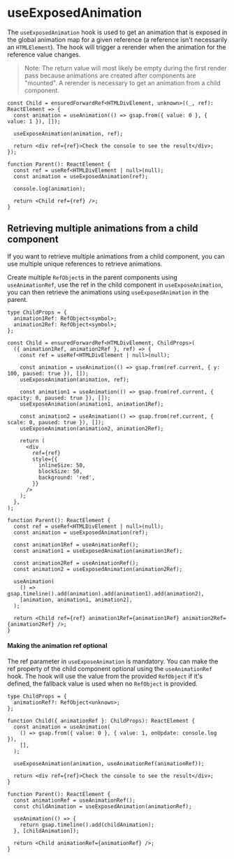 
<Meta title="hooks/useExposedAnimation" />

# useExposedAnimation

The `useExposedAnimation` hook is used to get an animation that is exposed in the global animation
map for a given reference (a reference isn't necessarily an `HTMLElement`). The hook will trigger a
rerender when the animation for the reference value changes.

> Note: The return value will most likely be empty during the first render pass because animations
> are created after components are "mounted". A rerender is necessary to get an animation from a
> child component.

```tsx
const Child = ensuredForwardRef<HTMLDivElement, unknown>((_, ref): ReactElement => {
  const animation = useAnimation(() => gsap.from({ value: 0 }, { value: 1 }), []);

  useExposeAnimation(animation, ref);

  return <div ref={ref}>Check the console to see the result</div>;
});

function Parent(): ReactElement {
  const ref = useRef<HTMLDivElement | null>(null);
  const animation = useExposedAnimation(ref);

  console.log(animation);

  return <Child ref={ref} />;
}
```

## Retrieving multiple animations from a child component

If you want to retrieve multiple animations from a child component, you can use multiple unique
references to retrieve animations.

<Canvas of={stories.MultipleChildComponentAnimations} />

Create multiple `RefObject`s in the parent components using `useAnimationRef`, use the ref in the
child component in `useExposeAnimation`, you can then retrieve the animations using
`useExposedAnimation` in the parent.

```tsx
type ChildProps = {
  animation1Ref: RefObject<symbol>;
  animation2Ref: RefObject<symbol>;
};

const Child = ensuredForwardRef<HTMLDivElement, ChildProps>(
  ({ animation1Ref, animation2Ref }, ref) => {
    const ref = useRef<HTMLDivElement | null>(null);

    const animation = useAnimation(() => gsap.from(ref.current, { y: 100, paused: true }), []);
    useExposeAnimation(animation, ref);

    const animation1 = useAnimation(() => gsap.from(ref.current, { opacity: 0, paused: true }), []);
    useExposeAnimation(animation1, animation1Ref);

    const animation2 = useAnimation(() => gsap.from(ref.current, { scale: 0, paused: true }), []);
    useExposeAnimation(animation2, animation2Ref);

    return (
      <div
        ref={ref}
        style={{
          inlineSize: 50,
          blockSize: 50,
          background: 'red',
        }}
      />
    );
  },
);

function Parent(): ReactElement {
  const ref = useRef<HTMLDivElement | null>(null);
  const animation = useExposedAnimation(ref);

  const animation1Ref = useAnimationRef();
  const animation1 = useExposedAnimation(animation1Ref);

  const animation2Ref = useAnimationRef();
  const animation2 = useExposedAnimation(animation2Ref);

  useAnimation(
    () => gsap.timeline().add(animation).add(animation1).add(animation2),
    [animation, animation1, animation2],
  );

  return <Child ref={ref} animation1Ref={animation1Ref} animation2Ref={animation2Ref} />;
}
```

#### Making the animation ref optional

The ref parameter in `useExposeAnimation` is mandatory. You can make the ref property of the child
component optional using the `useAnimationRef` hook. The hook will use the value from the provided
`RefObject` if it's defined, the fallback value is used when no `RefObject` is provided.

```tsx
type ChildProps = {
  animationRef?: RefObject<unknown>;
};

function Child({ animationRef }: ChildProps): ReactElement {
  const animation = useAnimation(
    () => gsap.from({ value: 0 }, { value: 1, onUpdate: console.log }),
    [],
  );

  useExposeAnimation(animation, useAnimationRef(animationRef));

  return <div ref={ref}>Check the console to see the result</div>;
}

function Parent(): ReactElement {
  const animationRef = useAnimationRef();
  const childAnimation = useExposedAnimation(animationRef);

  useAnimation(() => {
    return gsap.timeline().add(childAnimation);
  }, [childAnimation]);

  return <Child animationRef={animationRef} />;
}
```
